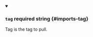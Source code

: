 
<details className="config-field" data-expandable="false" open>
<summary>

### `tag` <span className="config-field-required" data-required="false">required</span> <span className="config-field-type">string</span> <span className="config-field-default"></span> <span className="config-field-enum"></span> {#imports-tag}

Tag is the tag to pull.

</summary>



</details>
